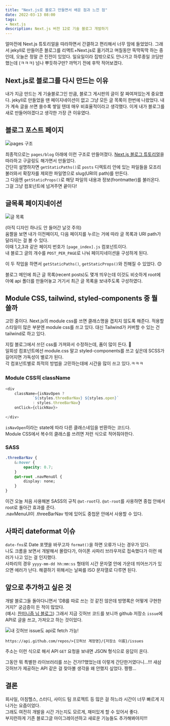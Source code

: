 ```yaml
---
title: "Next.js로 블로그 만들면서 배운 점과 느낀 점"
date: 2022-03-13 08:00
tags:
- Next.js
description: Next.js 버전 12로 기술 블로그 개발하기
---
```


얼마전에 Next.js 튜토리얼을 따라하면서 간결하고 편리해서 너무 맘에 들었었다.
그래서 jekyll로 만들어준 블로그를 리액트+Next.js로 옮기려고 며칠동안 뚝딱뚝딱 하는 중인데, 오늘은 정말 큰 진전이 있었다.
일요일이라 집밖으로도 안나가고 하루종일 코딩만 했는데 (ㅋㅋㅋ) 넘나 뿌듯하구만? 까먹기 전에 후딱 적어보겠다.

## Next.js로 블로그를 다시 만드는 이유

내가 지금 만드는 게 기술블로그인 만큼, 블로그 게시판의 글이 잘 짜여져있는게 중요했다. jekyll로 만들었을 땐 페이지네이션이 없고 그냥 모든 글 목록이 한번에 나왔었다. 내가 계속 글을 쓰면 쓸수록 쌓일 텐데 매우 비효율적이라고 생각했다. 이게 내가 블로그를 새로 만들어야겠다고 생각한 가장 큰 이유였다.

## 블로그 포스트 페이지

![pages 구조](/images/blog/2203/nj1.png)

최종적으로는 `pages/blog` 아래에 이런 구조로 만들어졌다. [Next.js 블로그 튜토리얼]()을 따라하고 구글링도 해가면서 만들었다.  
간단히 설명하자면 `getStaticPaths()`로 `posts` 디렉토리 안에 있는 파일들을 모조리 불러와서 확장자를 제외한 파일명으로 slug(URI의 path)를 만든다.  
그 다음엔 `getStaticProps()`로 해당 파일의 내용과 정보(frontmatter)를 불러온다. 그걸 그냥 컴포넌트에 넘겨주면 끝이다!

## 글목록 페이지네이션

![글 목록](/images/blog/2203/pgn.gif)

(아직 디자인 하나도 안 들어간 날것 주의)  
움짤을 보면 내가 이전페이지, 다음 페이지를 누르는 거에 따라 글 목록과 URI path가 달라지는 걸 볼 수 있다.  
이때 1,2,3과 같은 페이지 번호가 `[page_index].js` 컴포넌트이다.  
내 블로그 글의 개수를 `POST_PER_PAGE`로 나눠 페이지네이션을 구성하게 된다.

이 두 작업을 하면서 `getStaticPaths()`, `getStaticProps()`와 친해질 수 있었다. 😊

블로그 메인에 최근 글 목록(recent posts)도 몇개 띄우는데 이것도 비슷하게 root에 아예 api 폴더를 만들어놓고 거기서 최근 글 목록을 보내주도록 구성하였다.

## Module CSS, tailwind, styled-components 중 뭘 쓸까

고민 중이다. Next.js의 module css를 쓰면 클래스명을 겹치지 않도록 해준다. 적용할 스타일이 많은 부분엔 module css를 쓰고 있다. 대신 Tailwind가 커버할 수 있는 건 tailwind로 하고 있다.

지킬 블로그에서 쓰던 css를 가져와서 수정하는데, 품이 많이 든다. 🥲  
일회성 컴포넌트에선 module.css 말고 styled-components를 쓰고 싶은데 SCSS가 길어지면 가독성이 별로가 된다.  
각 컴포넌트별로 최적의 방법을 고민하는데에 시간을 많이 쓰고 있다.ㅋㅋㅋ

### Module CSS의 className

```js
<div 
    className={isNavOpen ? 
            `${styles.threeBarNav} ${styles.open}` 
            : styles.threeBarNav} 
    onClick={clickNav}>
    
</div>
```

`isNavOpen`이라는 state에 따라 다른 클래스네임을 반환하는 코드다.  
Module CSS에서 복수의 클래스를 쓰려면 저런 식으로 적어줘야한다.

### SASS

```css
.threeBarNav {
    &:hover {
        opacity: 0.7;
    }
    @at-root .navMenuUl {
        display: none;
    }
}
```

이건 오늘 처음 사용해본 SASS의 규칙 `@at-root`다. `@at-root`를 사용하면 중첩 안에서 root로 돌아간 효과를 준다.  
.navMenuUl이 .threeBarNav 밖에 있어도 중첩문 안에서 사용할 수 있다.

## 사파리 dateformat 이슈

`date-fns`로 Date 포맷을 바꾸고자 `format()`을 하면 오류가 나는 경우가 있다.  
나도 크롬을 보면서 개발해서 몰랐다가, 아이폰 사파리 브라우저로 접속했다가 이런 에러가 나고 있는 걸 인지했다.   
사파리의 경우 `yyyy-mm-dd hh:mm:ss` 형태의 시간 문자열 안에 가운데 띄어쓰기가 있으면 에러가 난다.
해결하기 위해서는 날짜를 ISO 문자열로 다루면 된다.

## 앞으로 추가하고 싶은 것

개발 블로그들 돌아다니면서 'DB를 따로 쓰는 것 같진 않은데 방명록은 어떻게 구현한거지?' 궁금증이 든 적이 많았다.  
(예시: [찬미니즘 님 블로그](https://c17an.netlify.app/Message))
그래서 지금 깃허브 코드를 보니까 github 저장소 `issue`에 API로 글을 쓰고, 가져오고 하는 것이었다.

![내 깃허브 issue도 api로 fetch 가능!](/images/blog/2203/issueapi.png)

`https://api.github.com/repos/>{깃허브 계정명}/{저장소 이름}/issues`

주소는 이런 식으로 해서 API `GET` 요청을 보내면 JSON 형식으로 응답이 온다.

그동안 뭐 특별한 라이브러리를 쓰는 건가!?했었는데 이렇게 간단한거였다니...!!!
새삼 깃허브가 제공하는 API 같은 걸 찾아볼 생각을 왜 안했지 싶었다. 짱짱...


## 결론

회사일, 아침헬스, 스터디, 사이드 팀 프로젝트 등 많은 걸 하느라 시간이 너무 빠르게 지나가는 요즘이었다.  
그래도 여전히 개발을 시간 가는지도 모르게, 재미있게 할 수 있어서 좋다.  
부지런하게 기존 블로그글 마이그레이션하고 새로운 기능들도 추가해봐야지!!!
